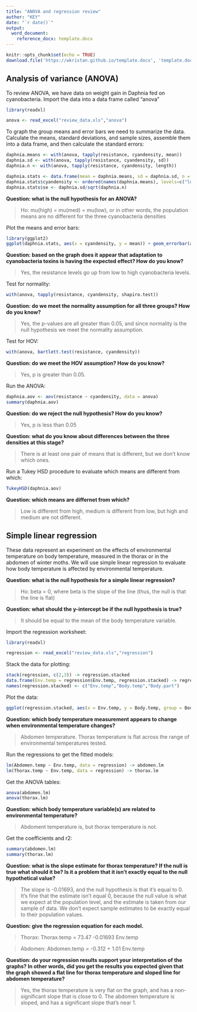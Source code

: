 ```yaml
---
title: "ANOVA and regression review"
author: "KEY"
date: "`r date()`"
output: 
  word_document:
    reference_docx: template.docx
---
```


```r
knitr::opts_chunk$set(echo = TRUE)
download.file('https://wkristan.github.io/template.docx', 'template.docx', mode = 'wb')
```

## Analysis of variance (ANOVA)

To review ANOVA, we have data on weight gain in Daphnia fed on cyanobacteria. Import the data into a data frame called "anova"

```r

library(readxl)

anova <- read_excel("review_data.xls","anova")

```

To graph the group means and error bars we need to summarize the data. Calculate the means, standard deviations, and sample sizes, assemble them into a data frame, and then calculate the standard errors:

```r

daphnia.means <- with(anova, tapply(resistance, cyandensity, mean))
daphnia.sd <- with(anova, tapply(resistance, cyandensity, sd))
daphnia.n <- with(anova, tapply(resistance, cyandensity, length))

daphnia.stats <- data.frame(mean = daphnia.means, sd = daphnia.sd, n = daphnia.n)
daphnia.stats$cyandensity <- ordered(names(daphnia.means), levels=c("low","med","high"))
daphnia.stats$se <- daphnia.sd/sqrt(daphnia.n)

```

**Question: what is the null hypothesis for an ANOVA?**

> Ho: mu(high) = mu(med) = mu(low), or in other words, the population means are no different for the three cyanobacteria densities

Plot the means and error bars:

```r

library(ggplot2)
ggplot(daphnia.stats, aes(x = cyandensity, y = mean)) + geom_errorbar(aes(ymax = mean + se, ymin = mean - se), width = 0.1) + geom_point(size = 3, color = "red") + labs(x = "Cyanobacteria density", y = "Resistance")

```

**Question: based on the graph does it appear that adaptation to cyanobacteria toxins is having the expected effect? How do you know?**

> Yes, the resistance levels go up from low to high cyanobacteria levels.

Test for normality:

```r

with(anova, tapply(resistance, cyandensity, shapiro.test))

```

**Question: do we meet the normality assumption for all three groups? How do you know?**

> Yes, the p-values are all greater than 0.05, and since normality is the null hypothesis we meet the normality assumption.

Test for HOV:

```r

with(anova, bartlett.test(resistance, cyandensity))

```

**Question: do we meet the HOV assumption? How do you know?**

> Yes, p is greater than 0.05.

Run the ANOVA:

```r

daphnia.aov <- aov(resistance ~ cyandensity, data = anova)
summary(daphnia.aov)

```

**Question: do we reject the null hypothesis? How do you know?**

> Yes, p is less than 0.05

**Question: what do you know about differences between the three densities at this stage?**

> There is at least one pair of means that is different, but we don't know which ones.

Run a Tukey HSD procedure to evaluate which means are different from which:

```r

TukeyHSD(daphnia.aov)

```

**Question: which means are differnet from which?**

> Low is different from high, medium is different from low, but high and medium are not different.

## Simple linear regression

These data represent an experiment on the effects of environmental temperature on body temperature, measured in the thorax or in the abdomen of winter moths. We will use simple linear regression to evaluate how body temperature is affected by environmental temperature.

**Question: what is the null hypothesis for a simple linear regression?**

> Ho: beta = 0, where beta is the slope of the line (thus, the null is that the line is flat)

**Question: what should the y-intercept be if the null hypothesis is true?**

> It should be equal to the mean of the body temperature variable.


Import the regression worksheet:

```r

library(readxl)

regression <- read_excel("review_data.xls","regression")

```

Stack the data for plotting:

```r

stack(regression, c(2,3)) -> regression.stacked
data.frame(Env.temp = regression$Env.temp, regression.stacked) -> regression.stacked
names(regression.stacked) <- c("Env.temp","Body.temp","Body.part")

```



Plot the data:

```r

ggplot(regression.stacked, aes(x = Env.temp, y = Body.temp, group = Body.part, color = Body.part)) + geom_point() + geom_smooth(method = "lm", se = F)

```

**Question: which body temperature measurement appears to change when environmental temperature changes?**

> Abdomen temperature. Thorax temperature is flat across the range of environmental temperatures tested.


Run the regressions to get the fitted models:

```r

lm(Abdomen.temp ~ Env.temp, data = regression) -> abdomen.lm
lm(Thorax.temp ~ Env.temp, data = regression) -> thorax.lm

```

Get the ANOVA tables:

```r

anova(abdomen.lm)
anova(thorax.lm)

```

**Question: which body temperature variable(s) are related to environmental temperature?**

> Abdoment temperature is, but thorax temperature is not.

Get the coefficients and r2:

```r

summary(abdomen.lm)
summary(thorax.lm)

```

**Question: what is the slope estimate for thorax temperature? If the null is true what should it be? Is it a problem that it isn't exactly equal to the null hypothetical value?**

> The slope is -0.01693, and the null hypothesis is that it's equal to 0. It's fine that the estimate isn't equal 0, because the null value is what we expect at the population level, and the estimate is taken from our sample of data. We don't expect sample estimates to be exactly equal to their population values.

**Question: give the regression equation for each model.**

> Thorax: Thorax.temp = 73.47 -0.01693 Env.temp

> Abdomen: Abdomen.temp = -0.312 + 1.01 Env.temp

**Question: do your regression results support your interpretation of the graphs? In other words, did you get the results you expected given that the graph showed a flat line for thorax temperature and sloped line for abdomen temperature?**

> Yes, the thorax temperature is very flat on the graph, and has a non-significant slope that is close to 0. The abdomen temperature is sloped, and has a significant slope that's near 1.
